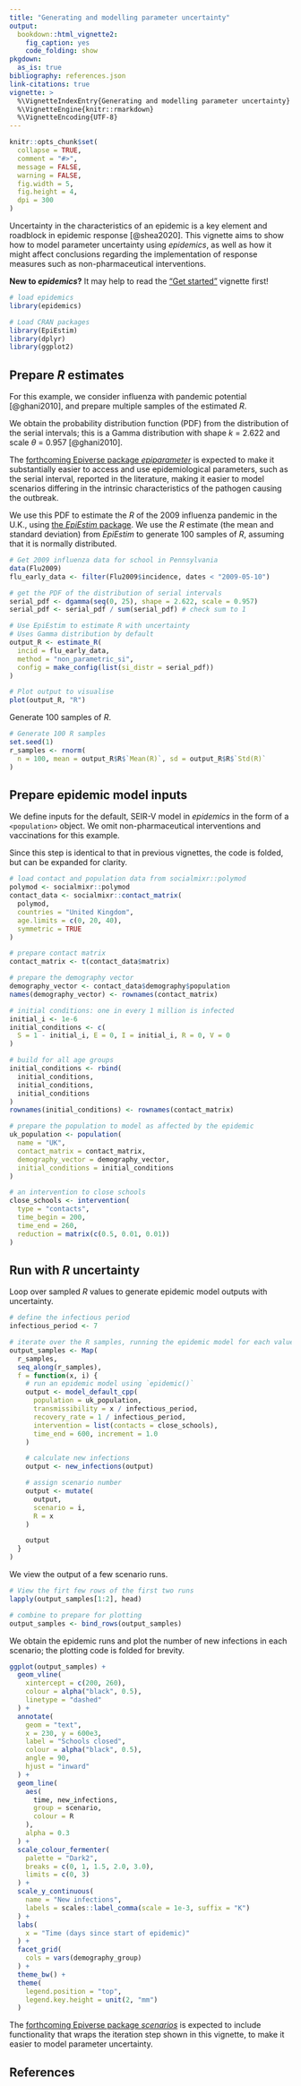 ```yaml
---
title: "Generating and modelling parameter uncertainty"
output:
  bookdown::html_vignette2:
    fig_caption: yes
    code_folding: show
pkgdown:
  as_is: true
bibliography: references.json
link-citations: true
vignette: >
  %\VignetteIndexEntry{Generating and modelling parameter uncertainty}
  %\VignetteEngine{knitr::rmarkdown}
  %\VignetteEncoding{UTF-8}
---
```


```r
knitr::opts_chunk$set(
  collapse = TRUE,
  comment = "#>",
  message = FALSE,
  warning = FALSE,
  fig.width = 5,
  fig.height = 4,
  dpi = 300
)
```

Uncertainty in the characteristics of an epidemic is a key element and roadblock in epidemic response [@shea2020].
This vignette aims to show how to model parameter uncertainty using _epidemics_, as well as how it might affect conclusions regarding the implementation of response measures such as non-pharmaceutical interventions.

::: {.alert .alert-warning}
**New to _epidemics_?** It may help to read the ["Get started"](epidemics.html) vignette first!
:::

```r
# load epidemics
library(epidemics)

# Load CRAN packages
library(EpiEstim)
library(dplyr)
library(ggplot2)
```

## Prepare $R$ estimates

For this example, we consider influenza with pandemic potential [@ghani2010], and prepare multiple samples of the estimated $R$.

We obtain the probability distribution function (PDF) from the distribution of the serial intervals; this is a Gamma distribution with shape $k$ = 2.622 and scale $\theta$ = 0.957 [@ghani2010].

::: {.alert .alert-info}
The [forthcoming Epiverse package _epiparameter_](https://epiverse-trace.github.io/epiparameter/) is expected to make it substantially easier to access and use epidemiological parameters, such as the serial interval, reported in the literature, making it easier to model scenarios differing in the intrinsic characteristics of the pathogen causing the outbreak.
:::

We use this PDF to estimate the $R$ of the 2009 influenza pandemic in the U.K., using [the _EpiEstim_ package](https://cran.r-project.org/package=EpiEstim).
We use the $R$ estimate (the mean and standard deviation) from _EpiEstim_ to generate 100 samples of $R$, assuming that it is normally distributed.

```r
# Get 2009 influenza data for school in Pennsylvania
data(Flu2009)
flu_early_data <- filter(Flu2009$incidence, dates < "2009-05-10")

# get the PDF of the distribution of serial intervals
serial_pdf <- dgamma(seq(0, 25), shape = 2.622, scale = 0.957)
serial_pdf <- serial_pdf / sum(serial_pdf) # check sum to 1

# Use EpiEstim to estimate R with uncertainty
# Uses Gamma distribution by default
output_R <- estimate_R(
  incid = flu_early_data,
  method = "non_parametric_si",
  config = make_config(list(si_distr = serial_pdf))
)

# Plot output to visualise
plot(output_R, "R")
```

Generate 100 samples of $R$.

```r
# Generate 100 R samples
set.seed(1)
r_samples <- rnorm(
  n = 100, mean = output_R$R$`Mean(R)`, sd = output_R$R$`Std(R)`
)
```

## Prepare epidemic model inputs

We define inputs for the default, SEIR-V model in _epidemics_ in the form of a `<population>` object.
We omit non-pharmaceutical interventions and vaccinations for this example.

Since this step is identical to that in previous vignettes, the code is folded, but can be expanded for clarity.

```r
# load contact and population data from socialmixr::polymod
polymod <- socialmixr::polymod
contact_data <- socialmixr::contact_matrix(
  polymod,
  countries = "United Kingdom",
  age.limits = c(0, 20, 40),
  symmetric = TRUE
)

# prepare contact matrix
contact_matrix <- t(contact_data$matrix)

# prepare the demography vector
demography_vector <- contact_data$demography$population
names(demography_vector) <- rownames(contact_matrix)

# initial conditions: one in every 1 million is infected
initial_i <- 1e-6
initial_conditions <- c(
  S = 1 - initial_i, E = 0, I = initial_i, R = 0, V = 0
)

# build for all age groups
initial_conditions <- rbind(
  initial_conditions,
  initial_conditions,
  initial_conditions
)
rownames(initial_conditions) <- rownames(contact_matrix)

# prepare the population to model as affected by the epidemic
uk_population <- population(
  name = "UK",
  contact_matrix = contact_matrix,
  demography_vector = demography_vector,
  initial_conditions = initial_conditions
)

# an intervention to close schools
close_schools <- intervention(
  type = "contacts",
  time_begin = 200,
  time_end = 260,
  reduction = matrix(c(0.5, 0.01, 0.01))
)
```

## Run with $R$ uncertainty

Loop over sampled $R$ values to generate epidemic model outputs with uncertainty.

```r
# define the infectious period
infectious_period <- 7

# iterate over the R samples, running the epidemic model for each value of R
output_samples <- Map(
  r_samples,
  seq_along(r_samples),
  f = function(x, i) {
    # run an epidemic model using `epidemic()`
    output <- model_default_cpp(
      population = uk_population,
      transmissibility = x / infectious_period,
      recovery_rate = 1 / infectious_period,
      intervention = list(contacts = close_schools),
      time_end = 600, increment = 1.0
    )

    # calculate new infections
    output <- new_infections(output)

    # assign scenario number
    output <- mutate(
      output,
      scenario = i,
      R = x
    )

    output
  }
)
```

We view the output of a few scenario runs.

```r
# View the firt few rows of the first two runs
lapply(output_samples[1:2], head)

# combine to prepare for plotting
output_samples <- bind_rows(output_samples)
```


We obtain the epidemic runs and plot the number of new infections in each scenario; the plotting code is folded for brevity.

```r
ggplot(output_samples) +
  geom_vline(
    xintercept = c(200, 260),
    colour = alpha("black", 0.5),
    linetype = "dashed"
  ) +
  annotate(
    geom = "text",
    x = 230, y = 600e3,
    label = "Schools closed",
    colour = alpha("black", 0.5),
    angle = 90,
    hjust = "inward"
  ) +
  geom_line(
    aes(
      time, new_infections,
      group = scenario,
      colour = R
    ),
    alpha = 0.3
  ) +
  scale_colour_fermenter(
    palette = "Dark2",
    breaks = c(0, 1, 1.5, 2.0, 3.0),
    limits = c(0, 3)
  ) +
  scale_y_continuous(
    name = "New infections",
    labels = scales::label_comma(scale = 1e-3, suffix = "K")
  ) +
  labs(
    x = "Time (days since start of epidemic)"
  ) +
  facet_grid(
    cols = vars(demography_group)
  ) +
  theme_bw() +
  theme(
    legend.position = "top",
    legend.key.height = unit(2, "mm")
  )
```

The [forthcoming Epiverse package _scenarios_](https://epiverse-trace.github.io/scenarios/) is expected to include functionality that wraps the iteration step shown in this vignette, to make it easier to model parameter uncertainty.

## References
